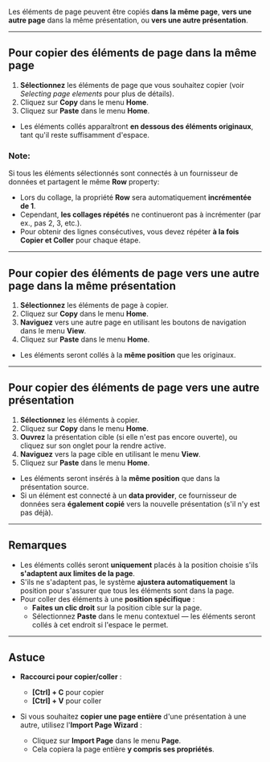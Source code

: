 Les éléments de page peuvent être copiés **dans la même page**, **vers une autre page** dans la même présentation, ou **vers une autre présentation**.

***

## Pour copier des éléments de page dans la même page

1. **Sélectionnez** les éléments de page que vous souhaitez copier (voir *Selecting page elements* pour plus de détails).
2. Cliquez sur **Copy** dans le menu **Home**.
3. Cliquez sur **Paste** dans le menu **Home**.

* Les éléments collés apparaîtront **en dessous des éléments originaux**, tant qu'il reste suffisamment d'espace.

### Note:

Si tous les éléments sélectionnés sont connectés à un fournisseur de données et partagent le même **Row** property:

* Lors du collage, la propriété **Row** sera automatiquement **incrémentée de 1**.
* Cependant, **les collages répétés** ne continueront pas à incrémenter (par ex., pas 2, 3, etc.).
* Pour obtenir des lignes consécutives, vous devez répéter **à la fois Copier et Coller** pour chaque étape.

***

## Pour copier des éléments de page vers une autre page dans la même présentation

1. **Sélectionnez** les éléments de page à copier.
2. Cliquez sur **Copy** dans le menu **Home**.
3. **Naviguez** vers une autre page en utilisant les boutons de navigation dans le menu **View**.
4. Cliquez sur **Paste** dans le menu **Home**.

* Les éléments seront collés à la **même position** que les originaux.

***

## Pour copier des éléments de page vers une autre présentation

1. **Sélectionnez** les éléments à copier.
2. Cliquez sur **Copy** dans le menu **Home**.
3. **Ouvrez** la présentation cible (si elle n'est pas encore ouverte), ou cliquez sur son onglet pour la rendre active.
4. **Naviguez** vers la page cible en utilisant le menu **View**.
5. Cliquez sur **Paste** dans le menu **Home**.

* Les éléments seront insérés à la **même position** que dans la présentation source.
* Si un élément est connecté à un **data provider**, ce fournisseur de données sera **également copié** vers la nouvelle présentation (s'il n'y est pas déjà).

***

## Remarques

* Les éléments collés seront **uniquement** placés à la position choisie s'ils **s'adaptent aux limites de la page**.
* S'ils ne s'adaptent pas, le système **ajustera automatiquement** la position pour s'assurer que tous les éléments sont dans la page.
* Pour coller des éléments à une **position spécifique** :
  * **Faites un clic droit** sur la position cible sur la page.
  * Sélectionnez **Paste** dans le menu contextuel — les éléments seront collés à cet endroit si l'espace le permet.

***

## Astuce

* **Raccourci pour copier/coller** :
  * **\[Ctrl] + C** pour copier
  * **\[Ctrl] + V** pour coller

* Si vous souhaitez **copier une page entière** d'une présentation à une autre, utilisez l'**Import Page Wizard** :
  * Cliquez sur **Import Page** dans le menu **Page**.
  * Cela copiera la page entière **y compris ses propriétés**.
